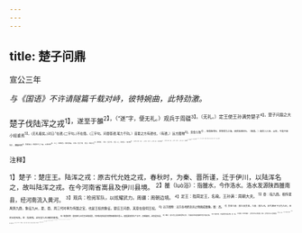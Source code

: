 ```yaml
---
---
---
```

title: 楚子问鼎
---



宣公三年

*与《国语》不许请隧篇千载对峙，彼特婉曲，此特劲激。*

楚子伐陆浑之戎<sup>1】，遂至于雒<sup>2】，（“遂”字，便无礼。）观兵于周疆<sup>3】。（无礼。）定王使王孙满劳楚子<sup>4】。楚子问鼎之大小轻重焉<sup>5】。(无礼极矣。)对曰:“在德,(二字句。)不在鼎。(三字句。问鼎答德,笔力千钧。）昔夏之方有德也，（有德。）远方图物<sup>6】，贡金九牧<sup>7】，铸鼎象物8，百物而为之备，使民知神奸9。（铸鼎。）故民人川泽、山林，不逢不若<sup>10】，魑魅罔两<sup>1】、莫能逢之。用能协于上下@，以承天休<sup>3】。（以上，有德有鼎。）桀有昏德@，（无德。）鼎迁于商，（鼎迁。）载祀六百<sup>5】。商纣暴虐，（无德。）鼎迁于周。（鼎迁。以上，无德鼎迁。）德之休明<sup>6】，（四字句，德。）虽小，（二字句。）重也。《二字句，鼎。）其奸回昏乱<sup>1】，（五字句，德。）虽大，（二字句。）轻也。（二字句，鼎。）天祚明德<sup>6】，有所展止<sup>10】。成王定鼎于郏那<sup>2】，卜世三十2，卜年七百，天所命也。（奇语骇激。）周德虽衰，天命未改，鼎之轻重，未可问也。”（劲极，又能带曲折。）

<sup>注释】

<sup>1】楚子：楚庄王。陆浑之戎：原古代允姓之戎，春秋时，为秦、晋所谨，迁于伊川，以陆浑名之，故叫陆浑之戎。在今河南省嵩县及伊川县境。
<sup>2】雒（luò浴）：指雒水，今作洛水。洛水发源陕西雒南县，经河南流入黄河。
<sup>3】观兵：检阅军队，以炫耀武力。周疆：周朝边境。
<sup>4】定王：指周定王，名瑜。王孙满：周朝大夫。
<sup>5】鼎：指九鼎。相传夏禹铸九鼎，象征九州，夏、商、周三代时奉为传国之宝，也是王权的象征。楚庄王问鼎，其意在窥伺王权。
<sup>6】远方图物：远方各地把奇异之物画成图像。图：西。
<sup>7】贡金九牧：即九牧贡金。九牧：即九州。古代把天下分为九州，州的长官叫牧。金：指青铜。此句言九州进献的青铜。
<sup>8】铸鼎象物：意即把九州的贡金铸成鼎，并把各地所绘的奇物图像铸在鼎上。根据夏初的生产水平，恐难做到，这仅是传说。
<sup>9】神奸：指九鼎上图鬼神百物之形，可使庶民知道鬼神作怪为害之情。
<sup>10】不逢不若；不遇妖怪不颠之物。若：顺。
<sup>11】魑魅（chīmèi痴妹》：古代传说中山泽的鬼怪。罔两：古代传说中山川里的精怪。
<sup>12】用：因。
<sup>13】休：福祐、保祐。
<sup>14】昏德：昏乱的行为。
<sup>15】载、祀：均为“年”。《尔雅·释天》：“夏日岁，商日祀，周日年，唐、虞日载。”载祀连用，记年的意思。
<sup>16】休明：美善、光明。
<sup>17】奸回：奸恶邪僻。
<sup>18】祚：赐福。明德：美德。指有美德的人。
<sup>19】厎（zhī纸）止：固定的意思。厎：至。
<sup>20】定鼎：犹定都的意思。因九鼎是传国定器，鼎之所在，即王都之所在。郏哪（járǔ）：地名，即周之雏邑，在今河南省洛阳市西。
<sup>21】卜世：即预卜周朝能传几代。卜：占卜。世：父子相继为一世。